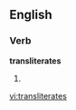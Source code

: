 
==English==

===Verb===
'''transliterates'''

# {{third-person singular of|[[transliterate]]}}

[[vi:transliterates]]